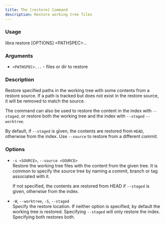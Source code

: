 ```yaml
---
title: The [restore] Command
description: Restore working tree files
---
```


### Usage

libra restore \[OPTIONS\] \<PATHSPEC\>...

### Arguments

-   `<PATHSPEC>...` - files or dir to restore

### Description

Restore specified paths in the working tree with some contents from a restore source.
If a path is tracked but does not exist in the restore source, it will be removed to match the source.

The command can also be used to restore the content in the index with `--staged`,
or restore both the working tree and the index with `--staged` `--worktree`.

By default, if `--staged` is given, the contents are restored from `HEAD`, otherwise from the index.
Use `--source` to restore from a different commit.

### Options

-   `-s <SOURCE>`, `--source <SOURCE>`<br/>
    Restore the working tree files with the content from the given tree. It is common to specify the source tree by naming a commit, branch
    or tag associated with it.

    If not specified, the contents are restored from HEAD if `--staged` is given, otherwise from the index.

-   `-W`, `--worktree`, `-S`, `--staged`<br/>
    Specify the restore location. If neither option is specified, by default the working tree is restored. Specifying `--staged` will only
    restore the index. Specifying both restores both.
